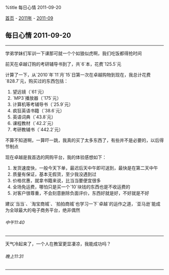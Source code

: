 %title 每日心情 2011-09-20

[[../../../index|首页]] - [[../index|2011年]] - [[index|2011-09]]
==每日心情 2011-09-20==
----
学弟学妹们军训一下课那可就一个个如狼似虎啊，我们吃饭都得抢时间

前天在卓越订购的考研辅导书到了，共`6`本，花费`125.5`元

计算了一下，从`2010`年`11`月`15`日第一次在卓越购物到现在，我总计花费`828.7`元，购买过的东西包括：

# 望远镜（`61`元）
# `MP3`播放器（`175`元）
# 计算机等考辅导书（`25.9`元）
# 疯狂英语书籍（`38.6`元）
# 英语词典（`43.8`元）
# 课程教材（`42.2`元）
# 考研教辅书（`442.2`元）

不算不知道啊，一算吓一跳，我真的买了太多东西了，有些并不是必要的，以后得节制点

现在卓越是我首选的网购平台，我的体验感想如下：

# 发货速度快，一般今天下单，最迟后天中午即可送到，最快是在第二天中午
# 质量有保证，基本无假货，至少我没遇到过
# 价格优惠，就拿书籍来说，比当当要便宜很多
# 全场免运费，哪怕只是买一个`10`块钱的东西也是不收运费的
# 对客户很尊重，不会刻意删除负面评价，东西好就是好，不好就是不好

建议`当当`、`淘宝商城`、`拍拍商城`也学习一下`卓越`的运作之道，`亚马逊`能成为全球最大的电子商务平台，绝非偶然
======中午11:40======
----
天气冷起来了，一个人在教室更显凄凉，我能成功吗？
======晚上11:31======
----
